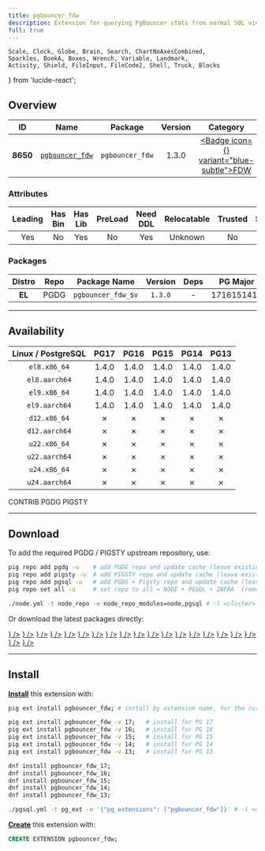 ```yaml
---
title: pgbouncer_fdw
description: Extension for querying PgBouncer stats from normal SQL views & running pgbouncer commands from normal SQL functions
full: true
---
```


    Scale, Clock, Globe, Brain, Search, ChartNoAxesCombined,
    Sparkles, BookA, Boxes, Wrench, Variable, Landmark,
    Activity, Shield, FileInput, FileCode2, Shell, Truck, Blocks
} from 'lucide-react';

## Overview

| <TooltipIconButton tooltip="Extension unique identifier" side="top">ID</TooltipIconButton> | <TooltipIconButton tooltip="Extension name" side="top">Name</TooltipIconButton> | <TooltipIconButton tooltip="Package name for installation" side="top">Package</TooltipIconButton> | <TooltipIconButton tooltip="Latest available extension version" side="top">Version</TooltipIconButton> | <TooltipIconButton tooltip="Extension category" side="top">Category</TooltipIconButton> | <TooltipIconButton tooltip="Open source license" side="top">License</TooltipIconButton> | <TooltipIconButton tooltip="Programming language" side="top">Lang</TooltipIconButton> |
|:--------:|:--------:|:----------:|:--------------:|:---------------------------------------:|:------------------------------------------------------:|:----:|
| **8650** | [`pgbouncer_fdw`](https://github.com/CrunchyData/pgbouncer_fdw) | `pgbouncer_fdw` | 1.3.0 | <a href="/ext/fdw" className="no-underline"><Badge icon={<FileInput />} variant="blue-subtle">FDW</Badge></a> | <a href="/ext/list/license#postgresql" className="no-underline"><Badge icon={<Scale />} variant="blue-subtle">PostgreSQL</Badge></a> | <a href="/ext/list/lang#sql"><Badge icon={<FileCode2 />} variant="green-subtle">SQL</Badge></a> |

### Attributes

| <TooltipIconButton tooltip="The Primary Leading extension in the Package" side="top">Leading</TooltipIconButton> | <TooltipIconButton tooltip="Contains binary utils" side="top">Has Bin</TooltipIconButton> | <TooltipIconButton tooltip="Contains .so shared library files" side="top">Has Lib</TooltipIconButton> | <TooltipIconButton tooltip="Requires preloading via shared_preload_libraries" side="top">PreLoad</TooltipIconButton> | <TooltipIconButton tooltip="Requires CREATE EXTENSION DDL command" side="top">Need DDL</TooltipIconButton> | <TooltipIconButton tooltip="Can be installed in any schema" side="top">Relocatable</TooltipIconButton> | <TooltipIconButton tooltip="Can be created by non-superuser" side="top">Trusted</TooltipIconButton> | <TooltipIconButton tooltip="Schemas used by this extension" side="top">Schemas</TooltipIconButton> |
|:-------:|:-------:|:-------:|:-------:|:--------:|:-----------:|:-------:|:-------:|
| Yes | No | Yes | No | Yes | Unknown | No | - |

### Packages

| <TooltipIconButton tooltip="Linux distribution family, EL or Debian" side="top">Distro</TooltipIconButton> | <TooltipIconButton tooltip="Package repository" side="top">Repo</TooltipIconButton> | <TooltipIconButton tooltip="The RPM/DEB Package Name Pattern (replace $v with real pg major)" side="top">Package Name</TooltipIconButton> | <TooltipIconButton tooltip="Latest package version" side="top">Version</TooltipIconButton> | <TooltipIconButton tooltip="RPM/DEB Package dependencies" side="top">Deps</TooltipIconButton> | <TooltipIconButton tooltip="Available in these PostgreSQL Major Versions" side="top">PG Major</TooltipIconButton> |
|:----------:|:--------:|:------------------------:|:-----------:|:------------:|:------------------:|
|   **EL**   | <Badge variant="blue-subtle"><span className="font-bold">PGDG</span></Badge> | `pgbouncer_fdw_$v` | `1.3.0` | - | <Badge variant="green-subtle">17</Badge><Badge variant="green-subtle">16</Badge><Badge variant="green-subtle">15</Badge><Badge variant="green-subtle">14</Badge><Badge variant="green-subtle">13</Badge> |



------

## Availability

| <TooltipIconButton tooltip="Linux Distro Arch / PostgreSQL Major Version" side="top">Linux / PostgreSQL </TooltipIconButton> | **PG17** | **PG16** | **PG15** | **PG14** | **PG13** |
|:-----:|:-----:|:-----:|:-----:|:-----:|:-----:|
| `el8.x86_64` | <Badge variant="blue-subtle">1.4.0</Badge> | <Badge variant="blue-subtle">1.4.0</Badge> | <Badge variant="blue-subtle">1.4.0</Badge> | <Badge variant="blue-subtle">1.4.0</Badge> | <Badge variant="blue-subtle">1.4.0</Badge> |
| `el8.aarch64` | <Badge variant="blue-subtle">1.4.0</Badge> | <Badge variant="blue-subtle">1.4.0</Badge> | <Badge variant="blue-subtle">1.4.0</Badge> | <Badge variant="blue-subtle">1.4.0</Badge> | <Badge variant="blue-subtle">1.4.0</Badge> |
| `el9.x86_64` | <Badge variant="blue-subtle">1.4.0</Badge> | <Badge variant="blue-subtle">1.4.0</Badge> | <Badge variant="blue-subtle">1.4.0</Badge> | <Badge variant="blue-subtle">1.4.0</Badge> | <Badge variant="blue-subtle">1.4.0</Badge> |
| `el9.aarch64` | <Badge variant="blue-subtle">1.4.0</Badge> | <Badge variant="blue-subtle">1.4.0</Badge> | <Badge variant="blue-subtle">1.4.0</Badge> | <Badge variant="blue-subtle">1.4.0</Badge> | <Badge variant="blue-subtle">1.4.0</Badge> |
| `d12.x86_64` | <Badge variant="red-subtle">✗</Badge> | <Badge variant="red-subtle">✗</Badge> | <Badge variant="red-subtle">✗</Badge> | <Badge variant="red-subtle">✗</Badge> | <Badge variant="red-subtle">✗</Badge> |
| `d12.aarch64` | <Badge variant="red-subtle">✗</Badge> | <Badge variant="red-subtle">✗</Badge> | <Badge variant="red-subtle">✗</Badge> | <Badge variant="red-subtle">✗</Badge> | <Badge variant="red-subtle">✗</Badge> |
| `u22.x86_64` | <Badge variant="red-subtle">✗</Badge> | <Badge variant="red-subtle">✗</Badge> | <Badge variant="red-subtle">✗</Badge> | <Badge variant="red-subtle">✗</Badge> | <Badge variant="red-subtle">✗</Badge> |
| `u22.aarch64` | <Badge variant="red-subtle">✗</Badge> | <Badge variant="red-subtle">✗</Badge> | <Badge variant="red-subtle">✗</Badge> | <Badge variant="red-subtle">✗</Badge> | <Badge variant="red-subtle">✗</Badge> |
| `u24.x86_64` | <Badge variant="red-subtle">✗</Badge> | <Badge variant="red-subtle">✗</Badge> | <Badge variant="red-subtle">✗</Badge> | <Badge variant="red-subtle">✗</Badge> | <Badge variant="red-subtle">✗</Badge> |
| `u24.aarch64` | <Badge variant="red-subtle">✗</Badge> | <Badge variant="red-subtle">✗</Badge> | <Badge variant="red-subtle">✗</Badge> | <Badge variant="red-subtle">✗</Badge> | <Badge variant="red-subtle">✗</Badge> |

<Badge variant="green-subtle"><span className="font-black">CONTRIB</span></Badge> <Badge variant="blue-subtle"><span className="font-black">PGDG</span></Badge> <Badge variant="amber-subtle"><span className="font-black">PIGSTY</span></Badge>

------

## Download

To add the required PGDG / PIGSTY upstream repository, use:

```bash tab="pig"
pig repo add pgdg -u    # add PGDG repo and update cache (leave existing repos)
pig repo add pigsty -u  # add PIGSTY repo and update cache (leave existing repos)
pig repo add pgsql -u   # add PGDG + Pigsty repo and update cache (leave existing repos)
pig repo set all -u     # set repo to all = NODE + PGSQL + INFRA  (remove existing repos)
```
```bash tab="pigsty"
./node.yml -t node_repo -e node_repo_modules=node,pgsql # -l <cluster>
```

Or download the latest packages directly:

<Files>
    <Folder name="el8.x86_64">
        <a href="https://download.postgresql.org/pub/repos/yum/17/redhat/rhel-8-x86_64/pgbouncer_fdw_17-1.4.0-1PGDG.rhel8.x86_64.rpm"><File name="pgbouncer_fdw_17-1.4.0-1PGDG.rhel8.x86_64.rpm" icon={<Package className="text-emerald-500" />} /></a>
        <a href="https://download.postgresql.org/pub/repos/yum/16/redhat/rhel-8-x86_64/pgbouncer_fdw_16-1.4.0-1PGDG.rhel8.x86_64.rpm"><File name="pgbouncer_fdw_16-1.4.0-1PGDG.rhel8.x86_64.rpm" icon={<Package className="text-emerald-500" />} /></a>
        <a href="https://download.postgresql.org/pub/repos/yum/15/redhat/rhel-8-x86_64/pgbouncer_fdw_15-1.4.0-1PGDG.rhel8.x86_64.rpm"><File name="pgbouncer_fdw_15-1.4.0-1PGDG.rhel8.x86_64.rpm" icon={<Package className="text-emerald-500" />} /></a>
        <a href="https://download.postgresql.org/pub/repos/yum/14/redhat/rhel-8-x86_64/pgbouncer_fdw_14-1.4.0-1PGDG.rhel8.x86_64.rpm"><File name="pgbouncer_fdw_14-1.4.0-1PGDG.rhel8.x86_64.rpm" icon={<Package className="text-emerald-500" />} /></a>
        <a href="https://download.postgresql.org/pub/repos/yum/13/redhat/rhel-8-x86_64/pgbouncer_fdw_13-1.4.0-1PGDG.rhel8.x86_64.rpm"><File name="pgbouncer_fdw_13-1.4.0-1PGDG.rhel8.x86_64.rpm" icon={<Package className="text-emerald-500" />} /></a>
    </Folder>
    <Folder name="el8.aarch64">
        <a href="https://download.postgresql.org/pub/repos/yum/17/redhat/rhel-8-aarch64/pgbouncer_fdw_17-1.4.0-1PGDG.rhel8.aarch64.rpm"><File name="pgbouncer_fdw_17-1.4.0-1PGDG.rhel8.aarch64.rpm" icon={<Package className="text-orange-500" />} /></a>
        <a href="https://download.postgresql.org/pub/repos/yum/16/redhat/rhel-8-aarch64/pgbouncer_fdw_16-1.4.0-1PGDG.rhel8.aarch64.rpm"><File name="pgbouncer_fdw_16-1.4.0-1PGDG.rhel8.aarch64.rpm" icon={<Package className="text-orange-500" />} /></a>
        <a href="https://download.postgresql.org/pub/repos/yum/15/redhat/rhel-8-aarch64/pgbouncer_fdw_15-1.4.0-1PGDG.rhel8.aarch64.rpm"><File name="pgbouncer_fdw_15-1.4.0-1PGDG.rhel8.aarch64.rpm" icon={<Package className="text-orange-500" />} /></a>
        <a href="https://download.postgresql.org/pub/repos/yum/14/redhat/rhel-8-aarch64/pgbouncer_fdw_14-1.4.0-1PGDG.rhel8.aarch64.rpm"><File name="pgbouncer_fdw_14-1.4.0-1PGDG.rhel8.aarch64.rpm" icon={<Package className="text-orange-500" />} /></a>
        <a href="https://download.postgresql.org/pub/repos/yum/13/redhat/rhel-8-aarch64/pgbouncer_fdw_13-1.4.0-1PGDG.rhel8.aarch64.rpm"><File name="pgbouncer_fdw_13-1.4.0-1PGDG.rhel8.aarch64.rpm" icon={<Package className="text-orange-500" />} /></a>
    </Folder>
    <Folder name="el9.x86_64">
        <a href="https://download.postgresql.org/pub/repos/yum/17/redhat/rhel-9-x86_64/pgbouncer_fdw_17-1.4.0-1PGDG.rhel9.x86_64.rpm"><File name="pgbouncer_fdw_17-1.4.0-1PGDG.rhel9.x86_64.rpm" icon={<Package className="text-emerald-500" />} /></a>
        <a href="https://download.postgresql.org/pub/repos/yum/16/redhat/rhel-9-x86_64/pgbouncer_fdw_16-1.4.0-1PGDG.rhel9.x86_64.rpm"><File name="pgbouncer_fdw_16-1.4.0-1PGDG.rhel9.x86_64.rpm" icon={<Package className="text-emerald-500" />} /></a>
        <a href="https://download.postgresql.org/pub/repos/yum/15/redhat/rhel-9-x86_64/pgbouncer_fdw_15-1.4.0-1PGDG.rhel9.x86_64.rpm"><File name="pgbouncer_fdw_15-1.4.0-1PGDG.rhel9.x86_64.rpm" icon={<Package className="text-emerald-500" />} /></a>
        <a href="https://download.postgresql.org/pub/repos/yum/14/redhat/rhel-9-x86_64/pgbouncer_fdw_14-1.4.0-1PGDG.rhel9.x86_64.rpm"><File name="pgbouncer_fdw_14-1.4.0-1PGDG.rhel9.x86_64.rpm" icon={<Package className="text-emerald-500" />} /></a>
        <a href="https://download.postgresql.org/pub/repos/yum/13/redhat/rhel-9-x86_64/pgbouncer_fdw_13-1.4.0-1PGDG.rhel9.x86_64.rpm"><File name="pgbouncer_fdw_13-1.4.0-1PGDG.rhel9.x86_64.rpm" icon={<Package className="text-emerald-500" />} /></a>
    </Folder>
    <Folder name="el9.aarch64">
        <a href="https://download.postgresql.org/pub/repos/yum/17/redhat/rhel-9-aarch64/pgbouncer_fdw_17-1.4.0-1PGDG.rhel9.aarch64.rpm"><File name="pgbouncer_fdw_17-1.4.0-1PGDG.rhel9.aarch64.rpm" icon={<Package className="text-orange-500" />} /></a>
        <a href="https://download.postgresql.org/pub/repos/yum/16/redhat/rhel-9-aarch64/pgbouncer_fdw_16-1.4.0-1PGDG.rhel9.aarch64.rpm"><File name="pgbouncer_fdw_16-1.4.0-1PGDG.rhel9.aarch64.rpm" icon={<Package className="text-orange-500" />} /></a>
        <a href="https://download.postgresql.org/pub/repos/yum/15/redhat/rhel-9-aarch64/pgbouncer_fdw_15-1.4.0-1PGDG.rhel9.aarch64.rpm"><File name="pgbouncer_fdw_15-1.4.0-1PGDG.rhel9.aarch64.rpm" icon={<Package className="text-orange-500" />} /></a>
        <a href="https://download.postgresql.org/pub/repos/yum/14/redhat/rhel-9-aarch64/pgbouncer_fdw_14-1.4.0-1PGDG.rhel9.aarch64.rpm"><File name="pgbouncer_fdw_14-1.4.0-1PGDG.rhel9.aarch64.rpm" icon={<Package className="text-orange-500" />} /></a>
        <a href="https://download.postgresql.org/pub/repos/yum/13/redhat/rhel-9-aarch64/pgbouncer_fdw_13-1.4.0-1PGDG.rhel9.aarch64.rpm"><File name="pgbouncer_fdw_13-1.4.0-1PGDG.rhel9.aarch64.rpm" icon={<Package className="text-orange-500" />} /></a>
    </Folder>
    <Folder name="d12.x86_64">
    </Folder>
    <Folder name="d12.aarch64">
    </Folder>
    <Folder name="u22.x86_64">
    </Folder>
    <Folder name="u22.aarch64">
    </Folder>
    <Folder name="u24.x86_64">
    </Folder>
    <Folder name="u24.aarch64">
    </Folder>
</Files>

------

## Install

[**Install**](/docs/pgsql/extension/install) this extension with:

```bash tab="pig"
pig ext install pgbouncer_fdw; # install by extension name, for the current active PG version

pig ext install pgbouncer_fdw -v 17;   # install for PG 17
pig ext install pgbouncer_fdw -v 16;   # install for PG 16
pig ext install pgbouncer_fdw -v 15;   # install for PG 15
pig ext install pgbouncer_fdw -v 14;   # install for PG 14
pig ext install pgbouncer_fdw -v 13;   # install for PG 13
```
```bash tab="yum" 
dnf install pgbouncer_fdw_17;
dnf install pgbouncer_fdw_16;
dnf install pgbouncer_fdw_15;
dnf install pgbouncer_fdw_14;
dnf install pgbouncer_fdw_13;
```
```bash tab="ansible"
./pgsql.yml -t pg_ext -e '{"pg_extensions": ["pgbouncer_fdw"]}' # -l <cls>
```

[**Create**](/docs/pgsql/extension/create) this extension with:

```sql
CREATE EXTENSION pgbouncer_fdw;
```


